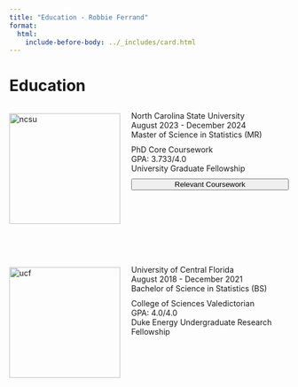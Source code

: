 ```yaml
---
title: "Education - Robbie Ferrand"
format:
  html:
    include-before-body: ../_includes/card.html
---
```



<div id="page-content">
<h1> Education </h1>
<div style="margin-bottom: 50px; display: flex; align-items: flex-start; gap: 20px;">
<div style="flex-shrink: 0;">
<img src="../images/ncsu.jpg" alt="ncsu" style="width: 200px; height: auto;">
</div>

<div style="display: flex; flex-direction: column; justify-content: flex-start; margin-top: 10px;">
<p style="margin: 0;">North Carolina State University</p>
<p style="margin: 0;">August 2023 - December 2024</p>
<p style="margin: 0; margin-bottom: 10px;">Master of Science in Statistics (MR)</p>
<p style="margin: 0;">PhD Core Coursework</p>
<p style="margin: 0;">GPA: 3.733/4.0</p>
<p style="margin: 0;">University Graduate Fellowship</p>

<!-- Button for toggling -->
<button class="read-more-toggle" data-target="#dhs-roles" style="margin-top: 10px;">Relevant Coursework</button>

<!-- Content to show/hide with transition -->
<div id="dhs-roles" class="courses-content" style="max-height: 0; overflow: hidden; transition: max-height 0.3s ease-out;">
<ul style="margin-top: 10px;">
<li>**ST701 - (PhD) Statistical Theory I**: Properties of random variables, transformations of random variables, expected values, moment generating functions, multivariate distributions, marginal and conditional distributions, convergence</li>
<li>**ST702 - (PhD) Statistical Theory II**: General framework for statistical inference, biased and unbiased estimators, minimum variance estimators, least mean square error, maximum likelihood, asymptotic properties, likelihood ratio tests, efficiency, sufficiency</li>
<li>**ST703 - (PhD) Statistical Methods I**: Multiple linear regression, ANOVA, experimental design, factorial experiments, random effects modeling, introduction to SAS, F-tests, nested F-tests, analysis of model metrics</li>
<li>**ST704 - (PhD) Statistical Methods II**: model generation, model selection and assessment, diagnostics of multiple and penalized regression, linear mixed models, GLM, GLMM, nonparametric regression, smoothing and splines, finite-population sampling basics</li>
<li>**ST705 - (PhD) Linear Models and Variance Components**: Theory of estimation and testing in full and non-full rank linear models, normal theory distribution properties, Gauss-Markov theorem, estimability and properties of best linear unbiased estimators, dummy variable methods, variance components estimation for balanced data, matrix representation of hypothesis testing </li>
<li>**ST531 - Experimental Design**: Types of experimental designs and their functions, ANOVA, completely randomized designs, completely randomized block design, balanced block design, incomplete block designs, latin square designs, mixed effects models, confounded factorials, split plot designs, fractional factorial designs</li>
<li>**ST542 - Statistical Consulting**: Offers a discussion-based introduction geared towards statistical practice, provide a client-centered product, communicate professionally, write structured research papers, understand statistical ethics </li>
<li>**ST555 - SAS Programming I**: Industry standard for statistical practice, data vectors, import/validate/export data files, manipulate/subset/group data, merge and append data, summary reporting and code debugging</li>
<li>**ST558 - Data Science for Statisticians**: Methods for reading, manipulating, and combining data sources including databases in R, Custom functions, visualizations, summaries and creating visual dashboards.</li>
<li>**ST563 - Statistical Learning**: Supervised and unsupervised statistical learning techniques, regression, classification, clustering, dimension reduction, regularized regression, bootstrap, cross-validation, discriminant analysis, random forests, bagging, boosting </li>
</ul>
</div>
</div>
</div>

<div> <!-- Wrapper for second section -->
<div style="display: flex; align-items: flex-start; gap: 20px;">

<div style="flex-shrink: 0;">
<img src="../images/ucf.png" alt="ucf" style="width: 200px; height: auto;">
</div>

<div style="display: flex; flex-direction: column; justify-content: flex-start; margin-top: 10px;">
<p style="margin: 0;">University of Central Florida</p>
<p style="margin: 0;">August 2018 - December 2021</p>
<p style="margin: 0; margin-bottom: 10px;">Bachelor of Science in Statistics (BS)</p>
<p style="margin: 0; ">College of Sciences Valedictorian</p>
<p style="margin: 0;">GPA: 4.0/4.0</p>
<p style="margin: 0;">Duke Energy Undergraduate Research Fellowship</p>



<script>
document.querySelectorAll('.read-more-toggle').forEach(button => {
button.addEventListener('click', () => {
const targetId = button.getAttribute('data-target');
const targetContent = document.querySelector(targetId);
const isVisible = targetContent.style.maxHeight !== '0px';

// Toggle maxHeight for smooth expansion/collapse
if (isVisible) {
targetContent.style.maxHeight = '0';
button.textContent = 'Relevant Coursework';
} else {
targetContent.style.maxHeight = targetContent.scrollHeight + 'px';
button.textContent = 'Hide Relevant Coursework';
}
});
});
</script>
